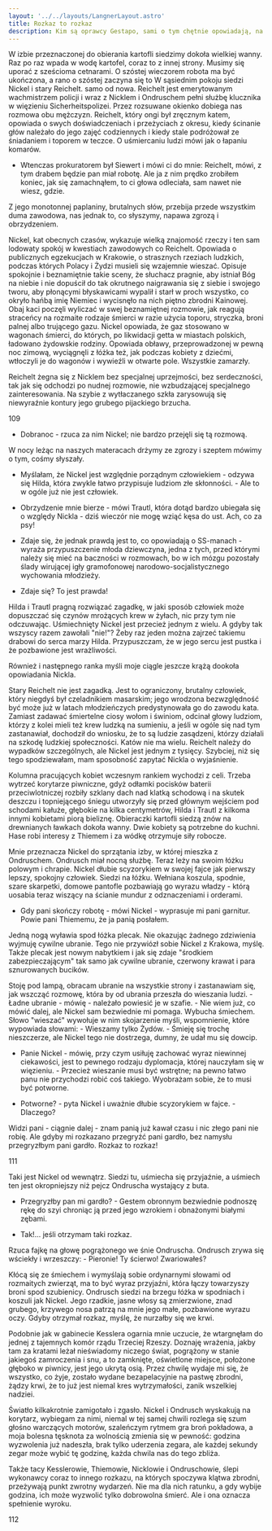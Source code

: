 ```yaml
---
layout: '../../layouts/LangnerLayout.astro'
title: Rozkaz to rozkaz
description: Kim są oprawcy Gestapo, sami o tym chętnie opowiadają, na wyścigi chwalą się brakiem człowieczeństwa. Więcej szczegółów o tym, co działo się w Krakowie. Czy jest coś, cokolwiek czego nie wykonaliby na rozkaz? Szczycą się, że nie. Są narzędziem hitleryzmu unurzanym we krwi.
---
```



W izbie przeznaczonej do obierania kartofli siedzimy dokoła wielkiej wanny. Raz po raz wpada w wodę kartofel, coraz to z innej strony. Musimy się uporać z sześcioma cetnarami. O szóstej wieczorem robota ma być ukończona, a rano o szóstej zaczyna się to W sąsiednim pokoju siedzi Nickel i stary Reichelt. samo od nowa. Reichelt jest emerytowanym wachmistrzem policji i wraz z Nicklem i Ondruschem pełni służbę klucznika w więzieniu Sicherheitspolizei. Przez rozsuwane okienko dobiega nas rozmowa obu mężczyzn. Reichelt, który ongi był zręcznym katem, opowiada o swych doświadczeniach i przeżyciach z okresu, kiedy ścinanie głów należało do jego zajęć codziennych i kiedy stale podróżował ze śniadaniem i toporem w teczce. O uśmiercaniu ludzi mówi jak o łapaniu komarów.

- Wtenczas prokuratorem był Siewert i mówi ci do mnie: Reichelt, mówi, z tym drabem będzie pan miał robotę. Ale ja z nim prędko zrobiłem koniec, jak się zamachnąłem, to ci głowa odleciała, sam nawet nie wiesz, gdzie.

Z jego monotonnej paplaniny, brutalnych słów, przebija przede wszystkim duma zawodowa, nas jednak to, co słyszymy, napawa zgrozą i obrzydzeniem.

Nickel, kat obecnych czasów, wykazuje wielką znajomość rzeczy i ten sam lodowaty spokój w kwestiach zawodowych co Reichelt. Opowiada o publicznych egzekucjach w Krakowie, o strasznych rzeziach ludzkich, podczas których Polacy i Żydzi musieli się wzajemnie wieszać. Opisuje spokojnie i beznamiętnie takie sceny, że słuchacz pragnie, aby istniał Bóg na niebie i nie dopuścił do tak okrutnego naigrawania się z siebie i swojego tworu, aby płonącymi błyskawicami wypalił i starł w proch wszystko, co okryło hańbą imię Niemiec i wycisnęło na nich piętno zbrodni Kainowej. Obaj kaci poczęli wyliczać w swej beznamiętnej rozmowie, jak reagują straceńcy na rozmaite rodzaje śmierci w razie użycia toporu, stryczka, broni palnej albo trującego gazu. Nickel opowiada, że gaz stosowano w wagonach śmierci, do których, po likwidacji getta w miastach polskich, ładowano żydowskie rodziny. Opowiada obławy, przeprowadzonej w pewną noc zimową, wyciągnęli z łóżka też, jak podczas kobiety z dziećmi, wtłoczyli je do wagonów i wywieźli w otwarte pole. Wszystkie zamarzły.

Reichelt żegna się z Nicklem bez specjalnej uprzejmości, bez serdeczności, tak jak się odchodzi po nudnej rozmowie, nie wzbudzającej specjalnego zainteresowania. Na szybie z wytłaczanego szkła zarysowują się niewyraźnie kontury jego grubego pijackiego brzucha.

109

- Dobranoc - rzuca za nim Nickel; nie bardzo przejęli się tą rozmową.

W nocy leżąc na naszych materacach drżymy ze zgrozy i szeptem mówimy o tym, cośmy słyszały.

- Myślałam, że Nickel jest względnie porządnym człowiekiem - odzywa się Hilda, która zwykle łatwo przypisuje ludziom złe skłonności. - Ale to w ogóle już nie jest człowiek.

- Obrzydzenie mnie bierze - mówi Trautl, która dotąd bardzo ubiegała się o względy Nickla - dziś wieczór nie mogę wziąć kęsa do ust. Ach, co za psy!

- Zdaje się, że jednak prawdą jest to, co opowiadają o SS-manach - wyraża przypuszczenie młoda dziewczyna, jedna z tych, przed którymi należy się mieć na baczności w rozmowach, bo w ich mózgu pozostały ślady wirującej igły gramofonowej narodowo-socjalistycznego wychowania młodzieży.

- Zdaje się? To <Spacing>jest</Spacing> prawda!

Hilda i Trautl pragną rozwiązać zagadkę, w jaki sposób człowiek może dopuszczać się czynów mrożących krew w żyłach, nic przy tym nie odczuwając. Uśmiechnięty Nickel jest przecież jednym z wielu. A gdyby tak wszyscy razem zawołali "nie!"? Żeby raz jeden można zajrzeć takiemu drabowi do serca marzy Hilda. Przypuszczam, że w jego sercu jest pustka i że pozbawione jest wrażliwości.

Również i następnego ranka myśli moje ciągle jeszcze krążą dookoła opowiadania Nickla.

Stary Reichelt nie jest zagadką. Jest to ograniczony, brutalny człowiek, który niegdyś był czeladnikiem masarskim; jego wrodzona bezwzględność być może już w latach młodzieńczych predystynowała go do zawodu kata. Zamiast zadawać śmiertelne ciosy wołom i świniom, odcinał głowy ludziom, którzy z kolei mieli też krew ludzką na sumieniu, a jeśli w ogóle się nad tym zastanawiał, dochodził do wniosku, że to są ludzie zasądzeni, którzy działali na szkodę ludzkiej społeczności. Katów nie ma wielu. Reichelt należy do wypadków szczególnych, ale Nickel jest jednym z tysięcy. Szybciej, niż się tego spodziewałam, mam sposobność zapytać Nickla o wyjaśnienie.

Kolumna pracujących kobiet wczesnym rankiem wychodzi z celi. Trzeba wytrzeć korytarze piwniczne, gdyż odłamki pocisków baterii przeciwlotniczej rozbiły szklany dach nad klatką schodową i na skutek deszczu i topniejącego śniegu utworzyły się przed głównym wejściem pod schodami kałuże, głębokie na kilka centymetrów, Hilda i Trautl z kilkoma innymi kobietami piorą bieliznę. Obieraczki kartofli siedzą znów na drewnianych ławkach dokoła wanny. Dwie kobiety są potrzebne do kuchni. Hase robi interesy z Thiemem i za wódkę otrzymuje siły robocze.

Mnie przeznacza Nickel do sprzątania izby, w której mieszka z Ondruschem. Ondrusch miał nocną służbę. Teraz leży na swoim łóżku polowym i chrapie. Nickel dłubie scyzorykiem w swojej fajce jak pierwszy lepszy, spokojny człowiek. Siedzi na łóżku. Wełniana koszula, spodnie, szare skarpetki, domowe pantofle pozbawiają go wyrazu władzy - którą uosabia teraz wiszący na ścianie mundur z odznaczeniami i orderami.

- Gdy pani skończy robotę - mówi Nickel - wyprasuje mi pani garnitur. Powie pani Thiememu, że ja panią posłałem.

Jedną nogą wyławia spod łóżka plecak. Nie okazując żadnego zdziwienia wyjmuję cywilne ubranie. Tego nie przywiózł sobie Nickel z Krakowa, myślę. Także plecak jest nowym nabytkiem i jak się zdaje "środkiem zabezpieczającym" tak samo jak cywilne ubranie, czerwony krawat i para sznurowanych bucików.

Stoję pod lampą, obracam ubranie na wszystkie strony i zastanawiam się, jak wszcząć rozmowę, która by od ubrania przeszła do wieszania ludzi. - Ładne ubranie - mówię - należało powiesić je w szafie. - Nie wiem już, co mówić dalej, ale Nickel sam bezwiednie mi pomaga. Wybucha śmiechem. Słowo "wieszać" wywołuje w nim skojarzenie myśli, wspomnienie, które wypowiada słowami: - Wieszamy tylko Żydów. - Śmieję się trochę nieszczerze, ale Nickel tego nie dostrzega, dumny, że udał mu się dowcip.

- Panie Nickel - mówię, przy czym usiłuję zachować wyraz niewinnej ciekawości, jest to pewnego rodzaju dyplomacja, której nauczyłam się w więzieniu. - Przecież wieszanie musi być wstrętne; na pewno łatwo panu nie przychodzi robić coś takiego. Wyobrażam sobie, że to musi być potworne.

- Potworne? - pyta Nickel i uważnie dłubie scyzorykiem w fajce. - Dlaczego?

Widzi pani - ciągnie dalej - znam panią już kawał czasu i nic złego pani nie robię. Ale gdyby mi rozkazano przegryźć pani gardło, bez namysłu przegryzłbym pani gardło. <Spacing>Rozkaz to rozkaz</Spacing>!

111

Taki jest Nickel od wewnątrz. Siedzi tu, uśmiecha się przyjaźnie, a uśmiech ten jest okropniejszy niż pejcz Ondruscha wystający z buta.

- Przegryzłby pan mi gardło? - Gestem obronnym bezwiednie podnoszę rękę do szyi chroniąc ją przed jego wzrokiem i obnażonymi białymi zębami.

- Tak!... jeśli otrzymam taki rozkaz.

Rzuca fajkę na głowę pogrążonego we śnie Ondruscha. Ondrusch zrywa się wściekły i wrzeszczy: - Pieronie! Ty ścierwo! Zwariowałeś?

Kłócą się ze śmiechem i wymyślają sobie ordynarnymi słowami od rozmaitych zwierząt, ma to być wyraz przyjaźni, która łączy towarzyszy broni spod szubienicy. Ondrusch siedzi na brzegu łóżka w spodniach i koszuli jak Nickel. Jego rzadkie, jasne włosy są zmierzwione, znad grubego, krzywego nosa patrzą na mnie jego małe, pozbawione wyrazu oczy. Gdyby otrzymał rozkaz, myślę, że nurzałby się we krwi.

Podobnie jak w gabinecie Kesslera ogarnia mnie uczucie, że wtargnęłam do jednej z tajemnych komór rządu Trzeciej Rzeszy. Doznaję wrażenia, jakby tam za kratami leżał nieświadomy niczego świat, pogrążony w stanie jakiegoś zamroczenia i snu, a to zamknięte, oświetlone miejsce, położone głęboko w piwnicy, jest jego ukrytą osią. Przez chwilę wydaje mi się, że wszystko, co żyje, zostało wydane bezapelacyjnie na pastwę zbrodni, żądzy krwi, że to już jest niemal kres wytrzymałości, zanik wszelkiej nadziei.

Światło kilkakrotnie zamigotało i zgasło. Nickel i Ondrusch wyskakują na korytarz, wybiegam za nimi, niemal w tej samej chwili rozlega się szum głośno warczących motorów, szaleńczym rytmem gra broń pokładowa, a moja bolesna tęsknota za wolnością zmienia się w pewność: godzina wyzwolenia już nadeszła, brak tylko uderzenia zegara, ale każdej sekundy zegar może wybić tę godzinę, każda chwila nas do tego zbliża.

Także tacy Kesslerowie, Thiemowie, Nicklowie i Ondruschowie, ślepi wykonawcy coraz to innego rozkazu, na których spoczywa klątwa zbrodni, przeżywają punkt zwrotny wydarzeń. Nie ma dla nich ratunku, a gdy wybije godzina, ich może wyzwolić tylko dobrowolna śmierć. Ale i ona oznacza spełnienie wyroku.

112
